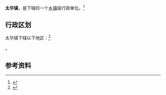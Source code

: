 {{中国乡级行政区|35/04/25/105/000}}

'''太华镇'''，是{{PRC admin/fullname|35/04/25/105/000|3}}下辖的一个[[乡镇|乡镇]]级行政单位。<ref>{{PRC admin/ref sgc|{{PRC admin/parent|35/04/25/105/000}}}}</ref>

== 行政区划 ==

太华镇下辖以下地区：<ref>{{PRC admin/ref sgc|35/04/25/105/000}}</ref>

{{PRC admin/children|35/04/25/105/000}}。

== 参考资料 ==

{{reflist}}

{{行政区划小作品}}
{{PRC admin/navcat|35/04/25/105/000}}